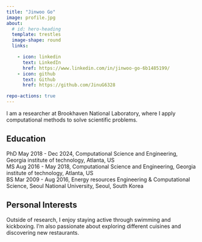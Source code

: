 ```yaml
---
title: "Jinwoo Go"
image: profile.jpg
about:
  # id: hero-heading
  template: trestles
  image-shape: round
  links:

    - icon: linkedin
      text: LinkedIn
      href: https://www.linkedin.com/in/jinwoo-go-6b1485199/
    - icon: github
      text: Github
      href: https://github.com/JinuG6328

repo-actions: true
---
```


<!-- ::: {#hero-heading} -->

I am a researcher at Brookhaven National Laboratory, where I apply computational methods to solve scientific problems.


## Education
PhD May 2018 - Dec 2024, Computational Science and Engineering, Georgia institute of technology, Atlanta, US <br>
MS Aug 2016 - May 2018, Computational Science and Engineering, Georgia institute of technology, Atlanta, US <br>
BS Mar 2009 - Aug 2016, Energy resources Engineering & Computational Science, Seoul National University, Seoul, South Korea


## Personal Interests
Outside of research, I enjoy staying active through swimming and kickboxing. 
I'm also passionate about exploring different cuisines and discovering new restaurants.

<!-- ::: -->


